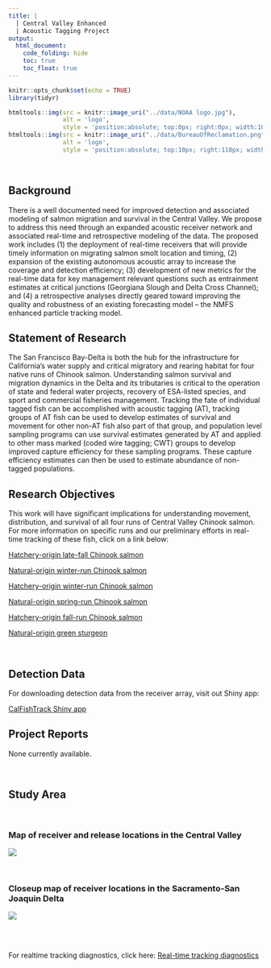 ```yaml
---
title: |
  | Central Valley Enhanced
  | Acoustic Tagging Project
output:
  html_document:
    code_folding: hide
    toc: true
    toc_float: true
---
```

```r
knitr::opts_chunk$set(echo = TRUE)
library(tidyr)
```

```r
htmltools::img(src = knitr::image_uri("../data/NOAA logo.jpg"), 
               alt = 'logo', 
               style = 'position:absolute; top:0px; right:0px; width:100px;')
htmltools::img(src = knitr::image_uri("../data/BureauOfReclamation.png"), 
               alt = 'logo', 
               style = 'position:absolute; top:10px; right:110px; width:200px;')
```

<br/>


## Background

There is a well documented need for improved detection and associated modeling of salmon migration and survival in the Central Valley. We propose to address this need through an expanded acoustic receiver network and associated real-time and retrospective modeling of the data. The proposed work includes (1) the deployment of real-time receivers that will provide timely information on migrating salmon smolt location and timing, (2) expansion of the existing autonomous acoustic array to increase the coverage and detection efficiency; (3) development of new metrics for the real-time data for key management relevant questions such as entrainment estimates at critical junctions (Georgiana Slough and Delta Cross Channel); and (4) a retrospective analyses directly geared toward improving the quality and robustness of an existing forecasting model -- the NMFS enhanced particle tracking model.

## Statement of Research

The San Francisco Bay-Delta is both the hub for the infrastructure for California’s water supply and critical migratory and rearing habitat for four native runs of Chinook salmon. Understanding salmon survival and migration dynamics in the Delta and its tributaries is critical to the operation of state and federal water projects, recovery of ESA-listed species, and sport and commercial fisheries management. Tracking the fate of individual tagged fish can be accomplished with acoustic tagging (AT), tracking groups of AT fish can be used to develop estimates of survival and movement for other non-AT fish also part of that group, and population level sampling programs can use survival estimates generated by AT and applied to other mass marked (coded wire tagging; CWT) groups to develop improved capture efficiency for these sampling programs.  These capture efficiency estimates can then be used to estimate abundance of non-tagged populations. 

## Research Objectives 

This work will have significant implications for understanding movement, distribution, and survival of all four runs of Central Valley Chinook salmon. For more information on specific runs and our preliminary efforts in real-time tracking of these fish, click on a link below:

[Hatchery-origin late-fall Chinook salmon](pageCHLF.html)

[Natural-origin winter-run Chinook salmon](pageSRWR.html)

[Hatchery-origin winter-run Chinook salmon](pageLSWR.html)

[Natural-origin spring-run Chinook salmon](pageSRSR.html)

[Hatchery-origin fall-run Chinook salmon](pageNHFR.html)

[Natural-origin green sturgeon](pageSRGS.html)

<br />

## Detection Data

For downloading detection data from the receiver array, visit out Shiny app:

[CalFishTrack Shiny app](http://oceanview.pfeg.noaa.gov/shiny/FED/CalFishTrack/)

## Project Reports

None currently available.

<br />

## Study Area

<br />

### Map of receiver and release locations in the Central Valley
![](../data/JSATS_Full.png)

<br />

### Closeup map of receiver locations in the Sacramento-San Joaquin Delta

![](../data/JSATS_Delta.png)

<br />
<br />



For realtime tracking diagnostics, click here:
[Real-time tracking diagnostics](pageREAL.html)
